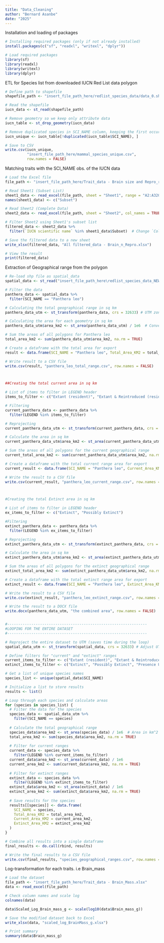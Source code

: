 ---
title: "Data_Cleaning"
author: "Bernard Asanbe"
date: "2025"
---

Installation and loading of packages
```{r}
# Installing required packages (only if not already installed)
install.packages(c("sf", "readxl", "writexl", "dplyr"))

# Load required packages
library(sf)
library(readxl)
library(writexl)
library(dplyr)

```

ETL for Species list from downloaded IUCN Red List data polygon
```{r}

# Define path to shapefile
shapefile_path <- "insert_file_path_here/redlist_species_data/data_0.shp"

# Read the shapefile
iucn_data <- st_read(shapefile_path)

# Remove geometry so we keep only attribute data
iucn_table <- st_drop_geometry(iucn_data)

# Remove duplicated species in SCI_NAME column, keeping the first occurrence
iucn_unique <- iucn_table[!duplicated(iucn_table$SCI_NAME), ]

# Save to CSV
write.csv(iucn_unique, 
          "insert_file_path_here/mammal_species_unique.csv", 
          row.names = FALSE)

```

Matching traits with the SCI_NAME obs. of the IUCN data
```{r}

# Load the Excel file
file_path <- "insert_file_path_here/Trait_data - Brain size and Repro_rate and all.xlsx"  # Change this to your file path

# Read Sheet1 (Subset List)
sheet1_data <- read_excel(file_path, sheet = "Sheet1", range = "A2:A320", col_names = FALSE)
names(sheet1_data) <- c("Subset")

# Read Sheet2 (Complete Data)
sheet2_data <- read_excel(file_path, sheet = "Sheet2", col_names = TRUE)

# Filter Sheet2 using Sheet1's subset list
filtered_data <- sheet2_data %>%
  filter(`IUCN scientific name` %in% sheet1_data$Subset)  # Change `ColumnB` to actual column name

# Save the filtered data to a new sheet
write_xlsx(filtered_data, "All filtered_data - Brain_n_Repro.xlsx")

# View the result
print(filtered_data)

```

Extraction of Geographical range from the polygon
```{r}

# Re-load shp file as spatial_data
spatial_data <- st_read("insert_file_path_here\redlist_species_data_NEW/data_0.shp")

# Filter the data
panthera_data <- spatial_data %>%
  filter(SCI_NAME == "Panthera leo")

# Calculating the total geographical range in sq km
panthera_data_utm <- st_transform(panthera_data, crs = 32633) # UTM zone for example

# Calculating the area for each geometry in sq km
panthera_data_utm$area_km2 <- st_area(panthera_data_utm) / 1e6  # Convert from m^2 to km^2

# Sum the areas of all polygons for Panthera leo
total_area_km2 <- sum(panthera_data_utm$area_km2, na.rm = TRUE)

# Create a dataframe with the total area for export
result <- data.frame(SCI_NAME = "Panthera leo", Total_Area_KM2 = total_area_km2)

# Write result to a CSV file
write.csv(result, "panthera_leo_total_range.csv", row.names = FALSE)



##Creating the total current area in sq km

# List of items to filter in LEGEND header
items_to_filter <- c("Extant (resident)", "Extant & Reintroduced (resident)", "Possibly Extant (resident)")

# Filtering
current_panthera_data <- panthera_data %>%
  filter(LEGEND %in% items_to_filter) 

# Reprojecting
current_panthera_data_utm <- st_transform(current_panthera_data, crs = 32633)

# Calculate the area in sq km
current_panthera_data_utm$area_km2 <- st_area(current_panthera_data_utm) / 1e6

# Sum the areas of all polygons for the current geographical range
current_total_area_km2 <- sum(current_panthera_data_utm$area_km2, na.rm = TRUE)

# Create a dataframe with the total current range area for export
current_result <- data.frame(SCI_NAME = "Panthera leo", Current_Area_KM2 = current_total_area_km2)

# Write the result to a CSV file
write.csv(current_result, "panthera_leo_current_range.csv", row.names = FALSE)



#Creating the total Extinct area in sq km

# List of items to filter in LEGEND header
ex_items_to_filter <- c("Extinct", "Possibly Extinct")

#Filtering
extinct_panthera_data <- panthera_data %>%
  filter(LEGEND %in% ex_items_to_filter)

# Reprojecting
extinct_panthera_data_utm <- st_transform(extinct_panthera_data, crs = 32633)

# Calculate the area in sq km
extinct_panthera_data_utm$area_km2 <- st_area(extinct_panthera_data_utm) / 1e6

# Sum the areas of all polygons for the extinct geographical range
extinct_total_area_km2 <- sum(extinct_panthera_data_utm$area_km2, na.rm = TRUE)

# Create a dataframe with the total extinct range area for export
extinct_result <- data.frame(SCI_NAME = "Panthera leo", Extinct_Area_KM2 = extinct_total_area_km2)

# Write the result to a CSV file
write.csv(extinct_result, "panthera_leo_extinct_range.csv", row.names = FALSE)

# Write the result to a DOCX file
write.docx(panthera_data_utm, "the combined area", row.names = FALSE)


#----------------------------------------------------------------
#LOOPING FOR THE ENTIRE DATASET
#----------------------------------------------------------------

# Reproject the entire dataset to UTM (saves time during the loop)
spatial_data_utm <- st_transform(spatial_data, crs = 32633) # Adjust UTM zone as needed

# Define filters for "current" and "extinct" ranges
current_items_to_filter <- c("Extant (resident)", "Extant & Reintroduced (resident)", "Possibly Extant (resident)")
extinct_items_to_filter <- c("Extinct", "Possibly Extinct", "Presence Uncertain")

# Get a list of unique species names
species_list <- unique(spatial_data$SCI_NAME)

# Initialize a list to store results
results <- list()

# Loop through each species and calculate areas
for (species in species_list) {
  # Filter the data for the species
  species_data <- spatial_data_utm %>%
    filter(SCI_NAME == species)
  
  # Calculate the total geographical range
  species_data$area_km2 <- st_area(species_data) / 1e6  # Area in km^2
  total_area_km2 <- sum(species_data$area_km2, na.rm = TRUE)
  
  # Filter for current ranges
  current_data <- species_data %>%
    filter(LEGEND %in% current_items_to_filter)
  current_data$area_km2 <- st_area(current_data) / 1e6
  current_area_km2 <- sum(current_data$area_km2, na.rm = TRUE)
  
  # Filter for extinct ranges
  extinct_data <- species_data %>%
    filter(LEGEND %in% extinct_items_to_filter)
  extinct_data$area_km2 <- st_area(extinct_data) / 1e6
  extinct_area_km2 <- sum(extinct_data$area_km2, na.rm = TRUE)
  
  # Save results for the species
  results[[species]] <- data.frame(
    SCI_NAME = species,
    Total_Area_KM2 = total_area_km2,
    Current_Area_KM2 = current_area_km2,
    Extinct_Area_KM2 = extinct_area_km2
  )
}

# Combine all results into a single dataframe
final_results <- do.call(rbind, results)

# Write the final results to a CSV file
write.csv(final_results, "species_geographical_ranges.csv", row.names = FALSE)


```

Log-transformation for each traits. i.e Brain_mass
```{r}

# Load the dataset
file_path <- "insert_file_path_here/Trait_data - Brain_Mass.xlsx"
data <- read_excel(file_path)

# Check column names and scale log
colnames(data)

data$Scaled_Log_Brain_mass_g <- scale(log10(data$Brain_mass_g))

# Save the modified dataset back to Excel
write_xlsx(data, "scaled_log_BrainMass_g.xlsx")

# Print summary
summary(data$Brain_mass_g)

```
